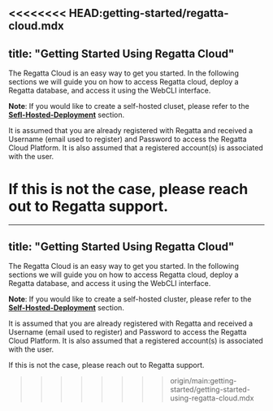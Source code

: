 <<<<<<<< HEAD:getting-started/regatta-cloud.mdx
---
title: "Getting Started Using Regatta Cloud"
---

The Regatta Cloud is an easy way to get you started. In the following sections we will guide you on how to access Regatta cloud, deploy a Regatta database, and access it using the WebCLI interface.

**Note**: If you would like to create a self-hosted cluset, please refer to the [**Sefl-Hosted-Deployment**](https://docs.regatta.dev/self-hosted-deployment/prerequisites) section.

It is assumed that you are already registered with Regatta and received a Username (email used to register) and Password to access the Regatta Cloud Platform. It is also assumed that a registered account(s) is associated with the user.

If this is not the case, please reach out to Regatta support.
========
---
title: "Getting Started Using Regatta Cloud"
---

The Regatta Cloud is an easy way to get you started. In the following sections we will guide you on how to access Regatta cloud, deploy a Regatta database, and access it using the WebCLI interface.

**Note**: If you would like to create a self-hosted cluster, please refer to the [**Self-Hosted-Deployment**](https://docs.regatta.dev/self-hosted-deployment/prerequisites) section.

It is assumed that you are already registered with Regatta and received a Username (email used to register) and Password to access the Regatta Cloud Platform. It is also assumed that a registered account(s) is associated with the user.

If this is not the case, please reach out to Regatta support.
>>>>>>>> origin/main:getting-started/getting-started-using-regatta-cloud.mdx
